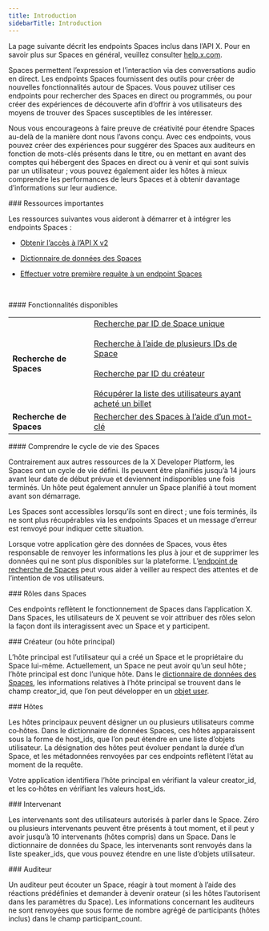 ```yaml
---
title: Introduction
sidebarTitle: Introduction
---
```



La page suivante décrit les endpoints Spaces inclus dans l’API X. Pour en savoir plus sur Spaces en général, veuillez consulter [help.x.com](https://help.x.com/en/using-twitter/spaces).

Spaces permettent l’expression et l’interaction via des conversations audio en direct. Les endpoints Spaces fournissent des outils pour créer de nouvelles fonctionnalités autour de Spaces. Vous pouvez utiliser ces endpoints pour rechercher des Spaces en direct ou programmés, ou pour créer des expériences de découverte afin d’offrir à vos utilisateurs des moyens de trouver des Spaces susceptibles de les intéresser.

Nous vous encourageons à faire preuve de créativité pour étendre Spaces au-delà de la manière dont nous l’avons conçu. Avec ces endpoints, vous pouvez créer des expériences pour suggérer des Spaces aux auditeurs en fonction de mots-clés présents dans le titre, ou en mettant en avant des comptes qui hébergent des Spaces en direct ou à venir et qui sont suivis par un utilisateur ; vous pouvez également aider les hôtes à mieux comprendre les performances de leurs Spaces et à obtenir davantage d’informations sur leur audience.

<div id="important-resources">
  ### Ressources importantes
</div>

Les ressources suivantes vous aideront à démarrer et à intégrer les endpoints Spaces :

- [Obtenir l’accès à l’API X v2](/fr/x-api/getting-started/getting-access)
- [Dictionnaire de données des Spaces](/fr/x-api/fundamentals/data-dictionary#space)
- [Effectuer votre première requête à un endpoint Spaces](/fr/x-api/spaces/lookup/introduction)

   

<div id="whats-currently-available">
  #### Fonctionnalités disponibles
</div>

|     |     |
| :--- | :--- |
| **Recherche de Spaces** | [Recherche par ID de Space unique](/fr/x-api/spaces/space-lookup-by-space-id)<br /><br />[Recherche à l’aide de plusieurs IDs de Space](/fr/x-api/spaces/space-lookup-up-space-ids)<br /><br />[Recherche par ID du créateur](/fr/x-api/spaces/space-lookup-by-their-creators)<br /><br />[Récupérer la liste des utilisateurs ayant acheté un billet](/fr/x-api/spaces/retrieve-the-list-of-users-who-purchased-a-ticket-to-the-given-space) |
| **Recherche de Spaces** | [Rechercher des Spaces à l’aide d’un mot-clé](/fr/x-api/spaces/search-for-spaces) |

<div id="understanding-the-lifecycle-of-spaces">
  #### Comprendre le cycle de vie des Spaces
</div>

Contrairement aux autres ressources de la X Developer Platform, les Spaces ont un cycle de vie défini. Ils peuvent être planifiés jusqu’à 14 jours avant leur date de début prévue et deviennent indisponibles une fois terminés. Un hôte peut également annuler un Space planifié à tout moment avant son démarrage.

Les Spaces sont accessibles lorsqu’ils sont en direct ; une fois terminés, ils ne sont plus récupérables via les endpoints Spaces et un message d’erreur est renvoyé pour indiquer cette situation.

Lorsque votre application gère des données de Spaces, vous êtes responsable de renvoyer les informations les plus à jour et de supprimer les données qui ne sont plus disponibles sur la plateforme. L’[endpoint de recherche de Spaces](/fr/x-api/spaces/lookup/introduction) peut vous aider à veiller au respect des attentes et de l’intention de vos utilisateurs.
 

<div id="roles-in-spaces">
  ### Rôles dans Spaces
</div>

Ces endpoints reflètent le fonctionnement de Spaces dans l’application X. Dans Spaces, les utilisateurs de X peuvent se voir attribuer des rôles selon la façon dont ils interagissent avec un Space et y participent.
 

<div id="creator-or-primary-host">
  ### Créateur (ou hôte principal)
</div>

L’hôte principal est l’utilisateur qui a créé un Space et le propriétaire du Space lui-même. Actuellement, un Space ne peut avoir qu’un seul hôte ; l’hôte principal est donc l’unique hôte. Dans le [dictionnaire de données des Spaces](/fr/x-api/fundamentals/data-dictionary#space), les informations relatives à l’hôte principal se trouvent dans le champ creator\_id, que l’on peut développer en un [objet user](/fr/x-api/fundamentals/data-dictionary#user).
 

<div id="hosts">
  ### Hôtes
</div>

Les hôtes principaux peuvent désigner un ou plusieurs utilisateurs comme co‑hôtes. Dans le dictionnaire de données Spaces, ces hôtes apparaissent sous la forme de host\_ids, que l’on peut étendre en une liste d’objets utilisateur. La désignation des hôtes peut évoluer pendant la durée d’un Space, et les métadonnées renvoyées par ces endpoints reflètent l’état au moment de la requête.

Votre application identifiera l’hôte principal en vérifiant la valeur creator\_id, et les co‑hôtes en vérifiant les valeurs host\_ids.
 

<div id="speaker">
  ### Intervenant
</div>

Les intervenants sont des utilisateurs autorisés à parler dans le Space. Zéro ou plusieurs intervenants peuvent être présents à tout moment, et il peut y avoir jusqu’à 10 intervenants (hôtes compris) dans un Space. Dans le dictionnaire de données du Space, les intervenants sont renvoyés dans la liste speaker\_ids, que vous pouvez étendre en une liste d’objets utilisateur.
 

<div id="listener">
  ### Auditeur
</div>

Un auditeur peut écouter un Space, réagir à tout moment à l’aide des réactions prédéfinies et demander à devenir orateur (si les hôtes l’autorisent dans les paramètres du Space). Les informations concernant les auditeurs ne sont renvoyées que sous forme de nombre agrégé de participants (hôtes inclus) dans le champ participant\_count.